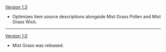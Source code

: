 {{Change History/Header}}
[[Version 1.3]]
*Optimizes item source descriptions alongside Mist Grass Pollen and Mist Grass Wick.
----
[[Version 1.0]]
*Mist Grass was released.